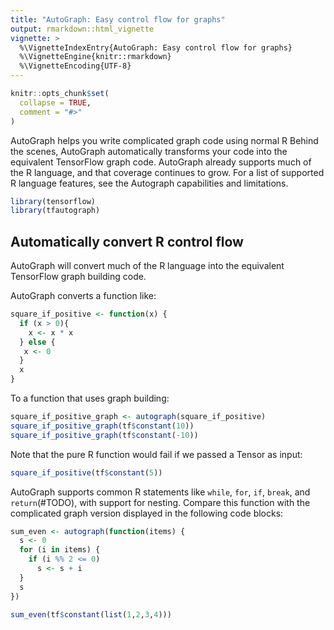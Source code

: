```yaml
---
title: "AutoGraph: Easy control flow for graphs"
output: rmarkdown::html_vignette
vignette: >
  %\VignetteIndexEntry{AutoGraph: Easy control flow for graphs}
  %\VignetteEngine{knitr::rmarkdown}
  %\VignetteEncoding{UTF-8}
---
```


```r
knitr::opts_chunk$set(
  collapse = TRUE,
  comment = "#>"
)
```

AutoGraph helps you write complicated graph code using normal R Behind the scenes, AutoGraph 
automatically transforms your code into the equivalent TensorFlow graph code. AutoGraph 
already supports much of the R language, and that coverage continues to grow. For a 
list of supported R language features, see the Autograph capabilities and 
limitations.

```r
library(tensorflow)
library(tfautograph)
```


## Automatically convert R control flow

AutoGraph will convert much of the R language into the equivalent TensorFlow graph building code.

AutoGraph converts a function like:

```r
square_if_positive <- function(x) {
  if (x > 0){
    x <- x * x
  } else {
   x <- 0 
  }
  x
}
```

To a function that uses graph building:

```r
square_if_positive_graph <- autograph(square_if_positive)
square_if_positive_graph(tf$constant(10))
square_if_positive_graph(tf$constant(-10))
```

Note that the pure R function would fail if we passed a Tensor as input:

```r
square_if_positive(tf$constant(5))
```

AutoGraph supports common R statements like `while`, `for`, `if`, `break`, and `return`(#TODO), 
with support for nesting. Compare this function with the complicated graph version displayed in the following code blocks:

```r
sum_even <- autograph(function(items) {
  s <- 0
  for (i in items) {
    if (i %% 2 <= 0)
      s <- s + i
  }
  s
})

sum_even(tf$constant(list(1,2,3,4)))
```


